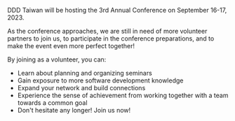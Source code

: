 DDD Taiwan will be hosting the 3rd Annual Conference on September 16-17, 2023.

As the conference approaches, we are still in need of more volunteer partners to join us, to participate in the conference preparations, and to make the event even more perfect together!

By joining as a volunteer, you can:

- Learn about planning and organizing seminars
- Gain exposure to more software development knowledge
- Expand your network and build connections
- Experience the sense of achievement from working together with a team towards a common goal
- Don't hesitate any longer! Join us now!

